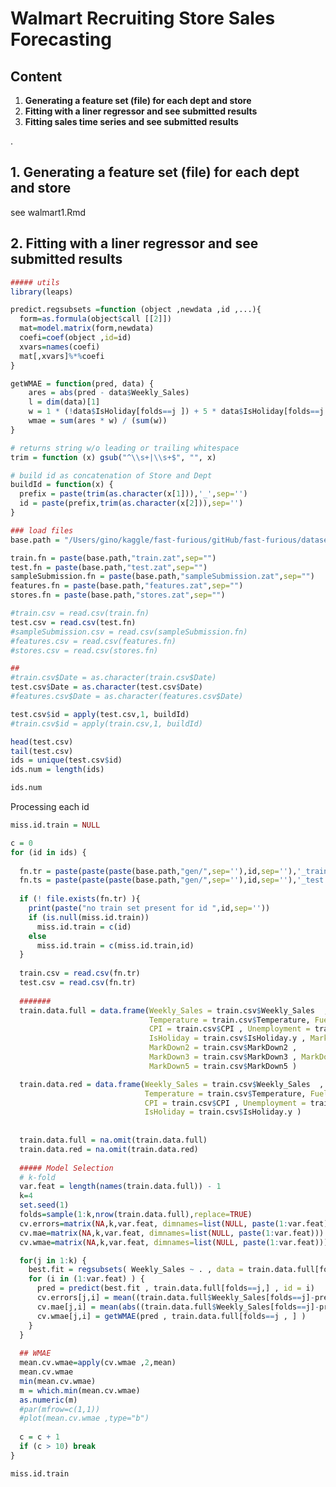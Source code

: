 Walmart Recruiting Store Sales Forecasting
========================================================

Content 
-------------------------
1. **Generating a feature set (file) for each dept and store**
2. **Fitting with a liner regressor and see submitted results**
3. **Fitting sales time series and see submitted results**

.

1. Generating a feature set (file) for each dept and store
-------------------------

see walmart1.Rmd 

2. Fitting with a liner regressor and see submitted results 
-------------------------

```r

##### utils  
library(leaps)

predict.regsubsets =function (object ,newdata ,id ,...){
  form=as.formula(object$call [[2]])
  mat=model.matrix(form,newdata)
  coefi=coef(object ,id=id)
  xvars=names(coefi)
  mat[,xvars]%*%coefi 
}

getWMAE = function(pred, data) {
    ares = abs(pred - data$Weekly_Sales)
    l = dim(data)[1] 
    w = 1 * (!data$IsHoliday[folds==j ]) + 5 * data$IsHoliday[folds==j ]
    wmae = sum(ares * w) / (sum(w))
}

# returns string w/o leading or trailing whitespace
trim = function (x) gsub("^\\s+|\\s+$", "", x)

# build id as concatenation of Store and Dept 
buildId = function(x) {  
  prefix = paste(trim(as.character(x[1])),'_',sep='') 
  id = paste(prefix,trim(as.character(x[2])),sep='')
}

### load files 
base.path = "/Users/gino/kaggle/fast-furious/gitHub/fast-furious/dataset/walmart-recruiting-store-sales-forecasting/"

train.fn = paste(base.path,"train.zat",sep="")
test.fn = paste(base.path,"test.zat",sep="")
sampleSubmission.fn = paste(base.path,"sampleSubmission.zat",sep="")
features.fn = paste(base.path,"features.zat",sep="")
stores.fn = paste(base.path,"stores.zat",sep="")

#train.csv = read.csv(train.fn)
test.csv = read.csv(test.fn)
#sampleSubmission.csv = read.csv(sampleSubmission.fn)
#features.csv = read.csv(features.fn)
#stores.csv = read.csv(stores.fn)

##
#train.csv$Date = as.character(train.csv$Date)
test.csv$Date = as.character(test.csv$Date)
#features.csv$Date = as.character(features.csv$Date)

test.csv$id = apply(test.csv,1, buildId)
#train.csv$id = apply(train.csv,1, buildId)

head(test.csv)
tail(test.csv)
ids = unique(test.csv$id)
ids.num = length(ids)

ids.num

```

Processing each id 

```r

miss.id.train = NULL

c = 0
for (id in ids) {
  
  fn.tr = paste(paste(paste(base.path,"gen/",sep=''),id,sep=''),'_train.zat',sep='')
  fn.ts = paste(paste(paste(base.path,"gen/",sep=''),id,sep=''),'_test.zat',sep='')
  
  if (! file.exists(fn.tr) ){
    print(paste("no train set present for id ",id,sep=''))
    if (is.null(miss.id.train)) 
      miss.id.train = c(id)
    else 
      miss.id.train = c(miss.id.train,id)
  } 
  
  train.csv = read.csv(fn.tr)
  test.csv = read.csv(fn.tr)
  
  #######
  train.data.full = data.frame(Weekly_Sales = train.csv$Weekly_Sales  , 
                               Temperature = train.csv$Temperature, Fuel_Price = train.csv$Fuel_Price ,
                               CPI = train.csv$CPI , Unemployment = train.csv$Unemployment , 
                               IsHoliday = train.csv$IsHoliday.y , MarkDown1 = train.csv$MarkDown1 , 
                               MarkDown2 = train.csv$MarkDown2 , 
                               MarkDown3 = train.csv$MarkDown3 , MarkDown4 = train.csv$MarkDown4 ,
                               MarkDown5 = train.csv$MarkDown5 )

  train.data.red = data.frame(Weekly_Sales = train.csv$Weekly_Sales  , 
                              Temperature = train.csv$Temperature, Fuel_Price = train.csv$Fuel_Price , 
                              CPI = train.csv$CPI , Unemployment = train.csv$Unemployment , 
                              IsHoliday = train.csv$IsHoliday.y )
  
  
  train.data.full = na.omit(train.data.full)
  train.data.red = na.omit(train.data.red)
  
  ##### Model Selection 
  # k-fold
  var.feat = length(names(train.data.full)) - 1
  k=4
  set.seed(1)
  folds=sample(1:k,nrow(train.data.full),replace=TRUE)
  cv.errors=matrix(NA,k,var.feat, dimnames=list(NULL, paste(1:var.feat)))
  cv.mae=matrix(NA,k,var.feat, dimnames=list(NULL, paste(1:var.feat)))
  cv.wmae=matrix(NA,k,var.feat, dimnames=list(NULL, paste(1:var.feat)))

  for(j in 1:k) {
    best.fit = regsubsets( Weekly_Sales ~ . , data = train.data.full[folds!=j,], nvmax = var.feat)
    for (i in (1:var.feat) ) {
      pred = predict(best.fit , train.data.full[folds==j,] , id = i)
      cv.errors[j,i] = mean((train.data.full$Weekly_Sales[folds==j]-pred)^2)
      cv.mae[j,i] = mean(abs((train.data.full$Weekly_Sales[folds==j]-pred)))
      cv.wmae[j,i] = getWMAE(pred , train.data.full[folds==j , ] )
    } 
  }
  
  ## WMAE
  mean.cv.wmae=apply(cv.wmae ,2,mean)
  mean.cv.wmae
  min(mean.cv.wmae)
  m = which.min(mean.cv.wmae)
  as.numeric(m)
  #par(mfrow=c(1,1))
  #plot(mean.cv.wmae ,type="b")
  
  c = c + 1
  if (c > 10) break 
}

miss.id.train 

```
